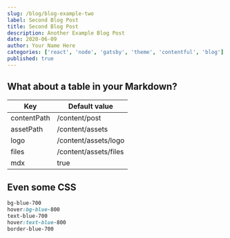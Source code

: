 ```yaml
---
slug: /blog/blog-example-two
label: Second Blog Post
title: Second Blog Post
description: Another Example Blog Post
date: 2020-06-09
author: Your Name Here
categories: ['react', 'node', 'gatsby', 'theme', 'contentful', 'blog']
published: true
---
```


## What about a table in your Markdown?

| Key         | Default value         |
| ----------- | --------------------- |
| contentPath | /content/post         |
| assetPath   | /content/assets       |
| logo        | /content/assets/logo  |
| files       | /content/assets/files |
| mdx         | true                  |

## Even some CSS

```css
bg-blue-700
hover:bg-blue-800
text-blue-700
hover:text-blue-800
border-blue-700
```
